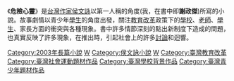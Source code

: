 {{Unreferenced|time=2008-07-11}}
{{Otheruses|subject=《危險心靈》小說|other=改編自此小說的同名電視戲劇|危險心靈 (電視劇)}} 
{{Infobox Book
| name          = 危險心靈
| image         = Wdangerousmind.jpg
| image_size    = 250px
| image_caption = 《危險心靈》中文小說封面
| author        = [[侯文詠|侯文詠]]
| cover_artist  = 
| country       = [[臺灣|臺灣]]
| language      = 中文
<!-- 未知參數 | 視角          = 第一人稱 -->
| genre         = 
| publisher     = [[皇冠文化|皇冠文化]]
| release_date  = 2003年6月20日
| media_type    = 
| pages         = 368頁
| isbn          = 9789573319634
}}
《'''危險心靈'''》是[[台灣|台灣]][[作家|作家]][[侯文詠|侯文詠]]以第一人稱的角度(我，在書中即'''謝政傑''')所寫的小說。故事劇情以青少年[[學生|學生]]的角度出發，關注[[教育改革|教育改革]]政策下的[[學校|學校]]、[[老師|老師]]、[[學生|學生]]、家長方面的衝突與各種現象。書中許多情節深刻的點出新制度下造成的問題，也真實反映了許多現象，在推出時，引起社會上的許多[[討論|討論]]和迴響。



{{Novel-stub}}

[[Category:2003年長篇小說|Category:2003年長篇小說]]
[[Category:中文長篇小說|W]]
[[Category:侯文詠小說|Category:侯文詠小說]]
[[Category:校園暴力題材小說|W]]
[[Category:臺灣教育改革|Category:臺灣教育改革]]
[[Category:臺灣社會運動題材作品|Category:臺灣社會運動題材作品]]
[[Category:臺灣學校背景作品|Category:臺灣學校背景作品]]
[[Category:臺灣青少年題材作品|Category:臺灣青少年題材作品]]